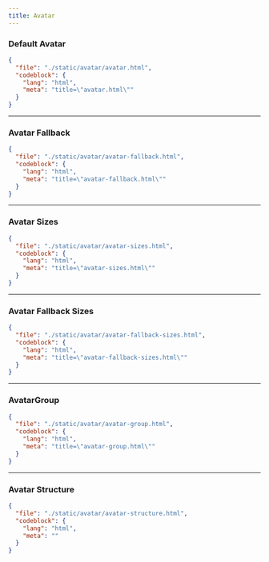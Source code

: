 ```yaml
---
title: Avatar
---
```


### Default Avatar

<ComponentPreview src="/avatar/avatar" />

```json doc-gen:file
{
  "file": "./static/avatar/avatar.html",
  "codeblock": {
    "lang": "html",
    "meta": "title=\"avatar.html\""
  }
}
```

---

### Avatar Fallback

<ComponentPreview src="/avatar/avatar-fallback" />

```json doc-gen:file
{
  "file": "./static/avatar/avatar-fallback.html",
  "codeblock": {
    "lang": "html",
    "meta": "title=\"avatar-fallback.html\""
  }
}
```

---

### Avatar Sizes

<ComponentPreview className="flex-col md:flex-row" src="/avatar/avatar-sizes" />

```json doc-gen:file
{
  "file": "./static/avatar/avatar-sizes.html",
  "codeblock": {
    "lang": "html",
    "meta": "title=\"avatar-sizes.html\""
  }
}
```

---

### Avatar Fallback Sizes

<ComponentPreview src="/avatar/avatar-fallback-sizes" className="flex-col md:flex-row" />

```json doc-gen:file
{
  "file": "./static/avatar/avatar-fallback-sizes.html",
  "codeblock": {
    "lang": "html",
    "meta": "title=\"avatar-fallback-sizes.html\""
  }
}
```

---

### AvatarGroup

<ComponentPreview src="/avatar/avatar-group" />

```json doc-gen:file
{
  "file": "./static/avatar/avatar-group.html",
  "codeblock": {
    "lang": "html",
    "meta": "title=\"avatar-group.html\""
  }
}
```

---

### Avatar Structure

```json doc-gen:file
{
  "file": "./static/avatar/avatar-structure.html",
  "codeblock": {
    "lang": "html",
    "meta": ""
  }
}
```